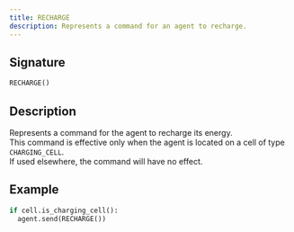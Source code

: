 ```yaml
---
title: RECHARGE
description: Represents a command for an agent to recharge.
---
```


## Signature

```py
RECHARGE()
```

## Description

Represents a command for the agent to recharge its energy.  
This command is effective only when the agent is located on a cell of type `CHARGING_CELL`.  
If used elsewhere, the command will have no effect.

## Example

```py
if cell.is_charging_cell():
  agent.send(RECHARGE())
```
